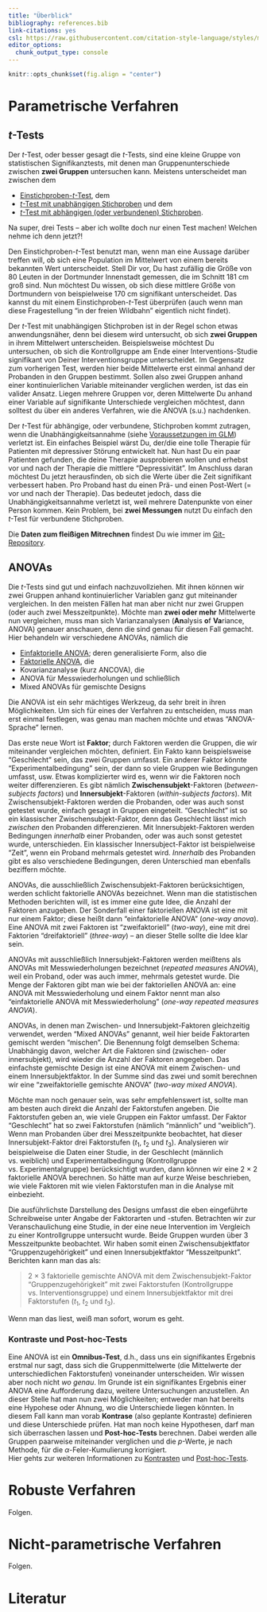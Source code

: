 ```yaml
---
title: "Überblick"
bibliography: references.bib
link-citations: yes
csl: https://raw.githubusercontent.com/citation-style-language/styles/master/apa.csl
editor_options: 
  chunk_output_type: console
---
```


```r
knitr::opts_chunk$set(fig.align = "center")
```

# Parametrische Verfahren
## $t$-Tests
Der $t$-Test, oder besser gesagt die $t$-Tests, sind eine kleine Gruppe von statistischen Signifikanztests, mit denen man Gruppenunterschiede zwischen **zwei Gruppen** untersuchen kann. Meistens unterscheidet man zwischen dem

* [Einstichproben-$t$-Test](t-test-einstichprobe.html), dem
* [$t$-Test mit unabhängigen Stichproben](t-test-unabhaengig.html) und dem
* [$t$-Test mit abhängigen (oder verbundenen) Stichproben](t-test-ahaengig.html).

Na super, drei Tests -- aber ich wollte doch nur einen Test machen! Welchen nehme ich denn jetzt?!

Den Einstichproben-$t$-Test benutzt man, wenn man eine Aussage darüber treffen will, ob sich eine Population im Mittelwert von einem bereits bekannten Wert unterscheidet. Stell Dir vor, Du hast zufällig die Größe von 80 Leuten in der Dortmunder Innenstadt gemessen, die im Schnitt 181 cm groß sind. Nun möchtest Du wissen, ob sich diese mittlere Größe von Dortmundern von beispielweise 170 cm signifikant unterscheidet. Das kannst du mit einem Einstichproben-$t$-Test überprüfen (auch wenn man diese Fragestellung "in der freien Wildbahn" eigentlich nicht findet).

Der $t$-Test mit unabhängigen Stichproben ist in der Regel schon etwas anwendungsnäher, denn bei diesem wird untersucht, ob sich **zwei Gruppen**  in ihrem Mittelwert unterscheiden. Beispielsweise möchtest Du untersuchen, ob sich die Kontrollgruppe am Ende einer Interventions-Studie signifikant von Deiner Interventionsgruppe unterscheidet. Im Gegensatz zum vorherigen Test, werden hier beide Mittelwerte erst einmal anhand der Probanden in den Gruppen bestimmt. Sollen also zwei Gruppen anhand einer kontinuierlichen Variable miteinander verglichen werden, ist das ein valider Ansatz. Liegen mehrere Gruppen vor, deren Mittelwerte Du anhand einer Variable auf signifikante Unterschiede vergleichen möchtest, dann solltest du über ein anderes Verfahren, wie die ANOVA (s.u.) nachdenken.

Der $t$-Test für abhängige, oder verbundene, Stichproben kommt zutragen, wenn die Unabhängigkeitsannahme (siehe [Voraussetzungen im GLM](voraussetzungen.html)) verletzt ist. Ein einfaches Beispiel wärst Du, der/die eine tolle Therapie für Patienten mit depressiver Störung entwickelt hat. Nun hast Du ein paar Patienten gefunden, die deine Therapie ausprobieren wollen und erhebst vor und nach der Therapie die mittlere "Depressivität". Im Anschluss daran möchtest Du jetzt herausfinden, ob sich die Werte über die Zeit signifikant verbessert haben. Pro Proband hast du einen Prä- und einen Post-Wert (= vor und nach der Therapie). Das bedeutet jedoch, dass die Unabhängigkeitsannahme verletzt ist, weil mehrere Datenpunkte von einer Person kommen. Kein Problem, bei **zwei Messungen** nutzt Du einfach den $t$-Test für verbundene Stichproben.

Die **Daten zum fleißigen Mitrechnen** findest Du wie immer im [Git-Repository](https://github.com/benediktclaus/costat/tree/master/data).

## ANOVAs
Die $t$-Tests sind gut und einfach nachzuvollziehen. Mit ihnen können wir zwei Gruppen anhand kontinuierlicher Variablen ganz gut miteinander vergleichen. In den meisten Fällen hat man aber nicht nur zwei Gruppen (oder auch zwei Messzeitpunkte). Möchte man **zwei oder mehr** Mittelwerte nun vergleichen, muss man sich Varianzanalysen (**An**alysis **o**f **Va**riance, ANOVA) genauer anschauen, denn die sind genau für diesen Fall gemacht. Hier behandeln wir verschiedene ANOVAs, nämlich die

* [Einfaktorielle ANOVA](einfaktorielle-anova.html); deren generalisierte Form, also die
* [Faktorielle ANOVA](faktorielle-anova.html), die
* Kovarianzanalyse (kurz ANCOVA), die
* ANOVA für Messwiederholungen und schließlich
* Mixed ANOVAs für gemischte Designs

Die ANOVA ist ein sehr mächtiges Werkzeug, da sehr breit in ihren Möglichkeiten. Um sich für eines der Verfahren zu entscheiden, muss man erst einmal festlegen, was genau man machen möchte und etwas "ANOVA-Sprache" lernen.

Das erste neue Wort ist **Faktor**; durch Faktoren werden die Gruppen, die wir miteinander vergleichen möchten, definiert. Ein Fakto kann beispielsweise "Geschlecht" sein, das zwei Gruppen umfasst. Ein anderer Faktor könnte "Experimentalbedingung" sein, der dann so viele Gruppen wie Bedingungen umfasst, usw. Etwas komplizierter wird es, wenn wir die Faktoren noch weiter differenzieren. Es gibt nämlich **Zwischensubjekt**-Faktoren (*between-subjects factors*) und **Innersubjekt**-Faktoren (*within-subjects factors*). Mit Zwischensubjekt-Faktoren werden die Probanden, oder was auch sonst getestet wurde, einfach gesagt in Gruppen eingeteilt. "Geschlecht" ist so ein klassischer Zwischensubjekt-Faktor, denn das Geschlecht lässt mich *zwischen* den Probanden differenzieren. Mit Innersubjekt-Faktoren werden Bedingungen *innerhalb* einer Probanden, oder was auch sonst getestet wurde, unterschieden. Ein klassischer Innersubject-Faktor ist beispielweise "Zeit", wenn ein Proband mehrmals getestet wird. *Innerhalb* des Probanden gibt es also verschiedene Bedingungen, deren Unterschied man ebenfalls beziffern möchte.

ANOVAs, die ausschließlich Zwischensubjekt-Faktoren berücksichtigen, werden schlicht faktorielle ANOVAs bezeichnet. Wenn man die statistischen Methoden berichten will, ist es immer eine gute Idee, die Anzahl der Faktoren anzugeben. Der Sonderfall einer faktoriellen ANOVA ist eine mit nur einem Faktor; diese heißt dann "einfaktorielle ANOVA" (*one-way anova*). Eine ANOVA mit zwei Faktoren ist "zweifaktoriell" (*two-way*), eine mit drei Faktorien "dreifaktoriell" (*three-way*) -- an dieser Stelle sollte die Idee klar sein.

ANOVAs mit ausschließlich Innersubjekt-Faktoren werden meißtens als ANOVAs mit Messwiederholungen bezeichnet (*repeated measures ANOVA*), weil ein Proband, oder was auch immer, mehrmals getestet wurde. Die Menge der Faktoren gibt man wie bei der faktoriellen ANOVA an: eine ANOVA mit Messwiederholung und einem Faktor nennt man also "einfaktorielle ANOVA mit Messwiederholung" (*one-way repeated measures ANOVA*).

ANOVAs, in denen man Zwischen- und Innersubjekt-Faktoren gleichzeitig verwendet, werden "Mixed ANOVAs" genannt, weil hier beide Faktorarten gemischt werden "mischen". Die Benennung folgt demselben Schema: Unabhängig davon, welcher Art die Faktoren sind (zwischen- oder innersubjekt), wird wieder die Anzahl der Faktoren angegeben. Das einfachste gemischte Design ist eine ANOVA mit einem Zwischen- und einem Innersubjektfaktor. In der Summe sind das zwei und somit berechnen wir eine "zweifaktorielle gemischte ANOVA" (*two-way mixed ANOVA*).

Möchte man noch genauer sein, was sehr empfehlenswert ist, sollte man am besten auch direkt die Anzahl der Faktorstufen angeben. Die Faktorstufen geben an, wie viele Gruppen ein Faktor umfasst. Der Faktor "Geschlecht" hat so zwei Faktorstufen (nämlich "männlich" und "weiblich"). Wenn man Probanden über drei Messzeitpunkte beobachtet, hat dieser Innersubjekt-Faktor drei Faktorstufen ($t_1$, $t_2$ und $t_3$). Analysieren wir beispielweise die Daten einer Studie, in der Geschlecht  (männlich vs. weiblich) und Experimentalbedingung (Kontrollgruppe vs. Experimentalgruppe) berücksichtigt wurden, dann können wir eine 2 $\times$ 2 faktorielle ANOVA berechnen. So hätte man auf kurze Weise beschrieben, wie viele Faktoren mit wie vielen Faktorstufen man in die Analyse mit einbezieht.

Die ausführlichste Darstellung des Designs umfasst die eben eingeführte Schreibweise unter Angabe der Faktorarten und -stufen. Betrachten wir zur Veranschaulichung eine Studie, in der eine neue Intervention im Vergleich zu einer Kontrollgruppe untersucht wurde. Beide Gruppen wurden über 3 Messzeitpunkte beobachtet. Wir haben somit einen Zwischensubjektfator "Gruppenzugehörigkeit" und einen Innersubjektfaktor "Messzeitpunkt". Berichten kann man das als:  

> 2 $\times$ 3 faktorielle gemischte ANOVA mit dem Zwischensubjekt-Faktor "Gruppenzugehörigkeit" mit zwei Faktorstufen (Kontrollgruppe vs. Interventionsgruppe) und einem Innersubjektfaktor mit drei Faktorstufen ($t_1$, $t_2$ und $t_3$).  

Wenn man das liest, weiß man sofort, worum es geht.

### Kontraste und Post-hoc-Tests
Eine ANOVA ist ein **Omnibus-Test**, d.h., dass uns ein signifikantes Ergebnis erstmal nur sagt, dass sich die Gruppenmittelwerte (die Mittelwerte der unterschiedlichen Faktorstufen) voneinander unterscheiden. Wir wissen aber noch nicht *wo genau*. Im Grunde ist ein signifikantes Ergebnis einer ANOVA eine Aufforderung dazu, weitere Untersuchungen anzustellen. An dieser Stelle hat man nun zwei Möglichkeiten; entweder man hat bereits eine Hypohese oder Ahnung, wo die Unterschiede liegen könnten. In diesem Fall kann man vorab **Kontrase** (also geplante Kontraste) definieren und diese Unterschiede prüfen. Hat man noch keine Hypothesen, darf man sich überraschen lassen und **Post-hoc-Tests** berechnen. Dabei werden alle Gruppen paarweise miteinander verglichen und die $p$-Werte, je nach Methode, für die $\alpha$-Feler-Kumulierung korrigiert.  
Hier gehts zur weiteren Informationen zu [Kontrasten](kontraste.html) und [Post-hoc-Tests](post-hoc-tests-html).

# Robuste Verfahren
Folgen.

# Nicht-parametrische Verfahren
Folgen.

# Literatur